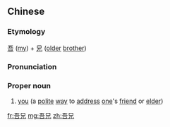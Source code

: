 ==Chinese==
{{zh-forms}}

===Etymology===
[[吾]] ([[my]]) + [[兄]] ([[older]] [[brother]])

===Pronunciation===
{{zh-pron
|m=wúxiōng
|cat=pn
}}

===Proper noun===
{{zh-proper noun}}

# {{lb|zh|archaic}} [[you]] (a [[polite]] [[way]] to [[address]] [[one]]'s [[friend]] or [[elder]])

[[fr:吾兄]]
[[mg:吾兄]]
[[zh:吾兄]]